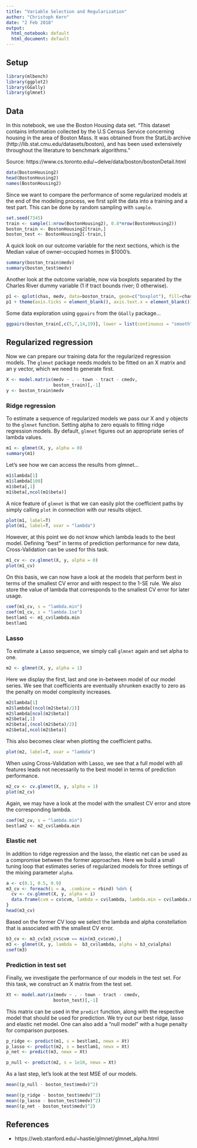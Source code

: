 ---
title: "Variable Selection and Regularization"
author: "Christoph Kern"
date: "2 Feb 2018"
output:
  html_notebook: default
  html_document: default
---

## Setup

```{r results='hide', message=FALSE, warning=FALSE}
library(mlbench)
library(ggplot2)
library(GGally)
library(glmnet)
```

## Data

In this notebook, we use the Boston Housing data set. "This dataset contains information collected by the U.S Census Service concerning housing in the area of Boston Mass. It was obtained from the StatLib archive (http://lib.stat.cmu.edu/datasets/boston), and has been used extensively throughout the literature to benchmark algorithms."

Source: https://www.cs.toronto.edu/~delve/data/boston/bostonDetail.html

```{r}
data(BostonHousing2)
head(BostonHousing2)
names(BostonHousing2)
```

Since we want to compare the performance of some regularized models at the end of the modeling process, we first split the data into a training and a test part. This can be done by random sampling with `sample`.

```{r}
set.seed(7345)
train <- sample(1:nrow(BostonHousing2), 0.8*nrow(BostonHousing2))
boston_train <- BostonHousing2[train,]
boston_test <- BostonHousing2[-train,]
```

A quick look on our outcome variable for the next sections, which is the Median value of owner-occupied homes in $1000's.

```{r}
summary(boston_train$medv)
summary(boston_test$medv)
```

Another look at the outcome variable, now via boxplots separated by the Charles River dummy variable (1 if tract bounds river; 0 otherwise).

```{r}
p1 <- qplot(chas, medv, data=boston_train, geom=c("boxplot"), fill=chas)
p1 + theme(axis.ticks = element_blank(), axis.text.x = element_blank())
```

Some data exploration using `ggpairs` from the `GGally` package...

```{r, results="hide", fig.align="center"}
ggpairs(boston_train[,c(5,7,14,19)], lower = list(continuous = "smooth"))
```

## Regularized regression

Now we can prepare our training data for the regularized regression models. The `glmnet` package needs models to be fitted on an X matrix and an y vector, which we need to generate first.

```{r}
X <- model.matrix(medv ~ . - town - tract - cmedv,
                  boston_train)[,-1]
y <- boston_train$medv
```

### Ridge regression

To estimate a sequence of regularized models we pass our X and y objects to the `glmnet` function. Setting alpha to zero equals to fitting ridge regression models. By default, `glmnet` figures out an appropriate  series of lambda values.

```{r}
m1 <- glmnet(X, y, alpha = 0)
summary(m1)
```

Let's see how we can access the results from glmnet...

```{r}
m1$lambda[1]
m1$lambda[100]
m1$beta[,1]
m1$beta[,ncol(m1$beta)]
```

A nice feature of `glmnet` is that we can easily plot the coefficient paths by simply calling `plot` in connection with our results object.

```{r}
plot(m1, label=T)
plot(m1, label=T, xvar = "lambda")
```

However, at this point we do not know which lambda leads to the best model. Defining "best" in terms of prediction performance for new data, Cross-Validation can be used for this task. 

```{r}
m1_cv <- cv.glmnet(X, y, alpha = 0)
plot(m1_cv)
```

On this basis, we can now have a look at the models that perform best in terms of the smallest CV error and with respect to the 1-SE rule. We also store the value of lambda that corresponds to the smallest CV error for later usage.

```{r}
coef(m1_cv, s = "lambda.min")
coef(m1_cv, s = "lambda.1se")
bestlam1 <- m1_cv$lambda.min
bestlam1
```

### Lasso

To estimate a Lasso sequence, we simply call `glmnet` again and set alpha to one. 

```{r}
m2 <- glmnet(X, y, alpha = 1)
```

Here we display the first, last and one in-between model of our model series. We see that coefficients are eventually shrunken exactly to zero as the penalty on model complexity increases.

```{r}
m2$lambda[1]
m2$lambda[(ncol(m2$beta)/2)]
m2$lambda[ncol(m2$beta)]
m2$beta[,1]
m2$beta[,(ncol(m2$beta)/2)]
m2$beta[,ncol(m2$beta)]
```

This also becomes clear when plotting the coefficient paths.

```{r}
plot(m2, label=T, xvar = "lambda")
```

When using Cross-Validation with Lasso, we see that a full model with all features leads not necessarily to the best model in terms of prediction performance.

```{r}
m2_cv <- cv.glmnet(X, y, alpha = 1)
plot(m2_cv)
```

Again, we may have a look at the model with the smallest CV error and store the corresponding lambda.

```{r}
coef(m2_cv, s = "lambda.min")
bestlam2 <- m2_cv$lambda.min
```

### Elastic net

In addition to ridge regression and the lasso, the elastic net can be used as a compromise between the former approaches. Here we build a small tuning loop that estimates series of regularized models for three settings of the mixing parameter `alpha`. 

```{r}
a <- c(0.1, 0.5, 0.9)
m3_cv <- foreach(i = a, .combine = rbind) %do% {
  cv <- cv.glmnet(X, y, alpha = i)
  data.frame(cvm = cv$cvm, lambda = cv$lambda, lambda.min = cv$lambda.min, alpha = i)
}
head(m3_cv)
```

Based on the former CV loop we select the lambda and alpha constellation that is associated with the smallest CV error.

```{r}
b3_cv <- m3_cv[m3_cv$cvm == min(m3_cv$cvm),]
m3 <- glmnet(X, y, lambda =  b3_cv$lambda, alpha = b3_cv$alpha)
coef(m3)
```

### Prediction in test set

Finally, we investigate the performance of our models in the test set. For this task, we construct an X matrix from the test set.

```{r}
Xt <- model.matrix(medv ~ . - town - tract - cmedv,
                  boston_test)[,-1]
```

This matrix can be used in the `predict` function, along with the respective model that should be used for prediction. We try out our best ridge, lasso and elastic net model. One can also add a "null model" with a huge penalty for comparison purposes.

```{r}
p_ridge <- predict(m1, s = bestlam1, newx = Xt)
p_lasso <- predict(m2, s = bestlam1, newx = Xt)
p_net <- predict(m3, newx = Xt)

p_null <- predict(m2, s = 1e10, newx = Xt)
```

As a last step, let's look at the test MSE of our models.

```{r}
mean((p_null - boston_test$medv)^2)

mean((p_ridge - boston_test$medv)^2)
mean((p_lasso - boston_test$medv)^2)
mean((p_net - boston_test$medv)^2)
```

## References

* https://web.stanford.edu/~hastie/glmnet/glmnet_alpha.html
